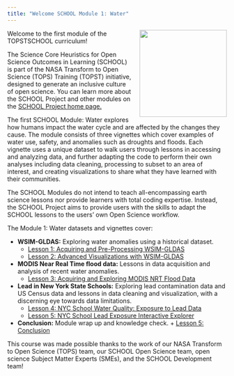 ```yaml
---
title: "Welcome SCHOOL Module 1: Water"
---
```


<img src='https://raw.githubusercontent.com/ciesin-geospatial/TOPSTSCHOOL/main/images/TOPTSCHOOL-logo02.hi-res.png' align="right" height="200" style="padding-left: 15px; padding-bottom: 15px;"/>

Welcome to the first module of the TOPSTSCHOOL curriculum! 

The Science Core Heuristics for Open Science Outcomes in Learning (SCHOOL) is part of the NASA Transform to Open Science (TOPS) Training (TOPST) initiative, designed to generate an inclusive culture of open science. You can learn more about the SCHOOL Project and other modules on the [SCHOOL Project home page.](ciesin-geospatial.github.io/TOPSTSCHOOL/)

The first SCHOOL Module: Water explores how humans impact the water cycle and are affected by the changes they cause. The module consists of three vignettes which cover examples of water use, safety, and anomalies such as droughts and floods. Each vignette uses a unique dataset to walk users through lessons in accessing and analyzing data, and further adapting the code to perform their own analyses including data cleaning, processing to subset to an area of interest, and creating visualizations to share what they have learned with their communities.

The SCHOOL Modules do not intend to teach all-encompassing earth science lessons nor provide learners with total coding expertise. Instead, the SCHOOL Project aims to provide users with the skills to adapt the SCHOOL lessons to the users’ own Open Science workflow.

The Module 1: Water datasets and vignettes cover:
      
  * **WSIM-GLDAS:** Exploring water anomalies using a historical dataset.
      + [Lesson 1: Acquiring and Pre-Processing WSIM-GLDAS](https://ciesin-geospatial.github.io/TOPSTSCHOOL-module-1-water/wsim-gldas-acquisition.html)
      + [Lesson 2: Advanced Visualizations with WSIM-GLDAS](https://ciesin-geospatial.github.io/TOPSTSCHOOL-module-1-water/wsim-gldas-vis.html)

  * **MODIS Near Real Time flood data:** Lessons in data acquisition and analysis of recent water anomalies.
      + [Lesson 3: Acquiring and Exploring MODIS NRT Flood Data](https://ciesin-geospatial.github.io/TOPSTSCHOOL-module-1-water/lance-modis-nrt-global-flood-mcdwd-f3.html)

  * **Lead in New York State Schools:** Exploring lead contamination data and US Census data and lessons in data cleaning and visualization, with a discerning eye towards data limitations.
      + [Lesson 4: NYC School Water Quality: Exposure to Lead Data](https://ciesin-geospatial.github.io/TOPSTSCHOOL-module-1-water/exposure_to_lead_in_schools_nys.html)
      + [Lesson 5: NYC School Lead Exposure Interactive Explorer](https://jbrinks.shinyapps.io/nyc_lead/)

* **Conclusion:** Module wrap up and knowledge check.
      + [Lesson 5: Conclusion]()


This course was made possible thanks to the work of our NASA Transform to Open Science (TOPS) team, our SCHOOL Open Science team, open science Subject Matter Experts (SMEs), and the SCHOOL Development team! 

